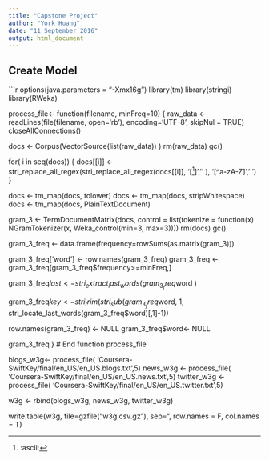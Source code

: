 ```yaml
---
title: "Capstone Project"
author: "York Huang"
date: "11 September 2016"
output: html_document
---
```


## Create Model

```r
options(java.parameters = "-Xmx16g")
library(tm)
library(stringi)
library(RWeka)

process_file<- function(filename, minFreq=10) {
  raw_data <- readLines(file(filename, open='rb'), encoding='UTF-8', skipNul = TRUE)
  closeAllConnections()
  
  docs <- Corpus(VectorSource(list(raw_data)) )
  rm(raw_data)
  gc()
  
  for( i in seq(docs)) {
    docs[[i]] <- stri_replace_all_regex(stri_replace_all_regex(docs[[i]], '[^[:ascii:]]','' ), '[^a-zA-Z]',' ')
  }
  
  docs <- tm_map(docs, tolower)
  docs <- tm_map(docs, stripWhitespace)
  docs <- tm_map(docs, PlainTextDocument)
  
  gram_3 <- TermDocumentMatrix(docs, control = list(tokenize = function(x) NGramTokenizer(x, Weka_control(min=3, max=3))))
  rm(docs)
  gc()
  
  gram_3_freq <- data.frame(frequency=rowSums(as.matrix(gram_3)))

  gram_3_freq['word'] <- row.names(gram_3_freq)
  gram_3_freq <- gram_3_freq[gram_3_freq$frequency>=minFreq,]

  gram_3_freq$last<- stri_extract_last_words(gram_3_freq$word )

  gram_3_freq$key <- stri_trim( stri_sub( gram_3_freq$word, 1, stri_locate_last_words(gram_3_freq$word)[,1]-1))
  
  row.names(gram_3_freq) <- NULL
  gram_3_freq$word<- NULL

  gram_3_freq
} # End function process_file

blogs_w3g<- process_file( 'Coursera-SwiftKey/final/en_US/en_US.blogs.txt',5)
news_w3g <- process_file( 'Coursera-SwiftKey/final/en_US/en_US.news.txt',5)
twitter_w3g <- process_file( 'Coursera-SwiftKey/final/en_US/en_US.twitter.txt',5)

w3g <- rbind(blogs_w3g, news_w3g, twitter_w3g)

write.table(w3g, file=gzfile("w3g.csv.gz"), sep="\t", row.names = F, col.names = T)


